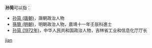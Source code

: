 '''孙简'''可以指：
* [[孙简_(唐朝)|孙简 (唐朝)]]，唐朝政治人物
* [[孫簡_(明朝)|孫簡 (明朝)]]，明朝政治人物，嘉靖十一年壬辰科進士
* [[孙简_(1972年)|孙简 (1972年)]]，中华人民共和国政治人物，吉林省工业和信息化厅厅长

{{disambig}}

[[Category:二字孙姓人名消歧义|jian]]